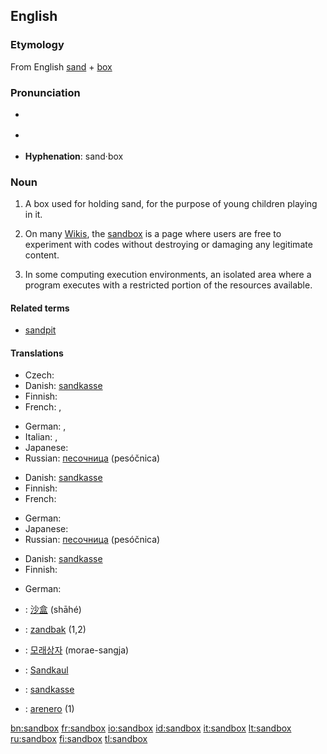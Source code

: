 {{selfref|For the Wiktionary test page, see [[Wiktionary:Sandbox]].}}
==English==

===Etymology===
From English [[sand]] + [[box]]

===Pronunciation===
* {{a|GenAm}} {{IPA|/'sændbɑks/}}
* {{a|RP}} {{IPA|/'sændbɒks/}}
* '''Hyphenation''': sand&middot;box

===Noun===
{{en-noun|sg=[[sand]][[box]]|es}}
{{wikipedia}}

# A box used for holding sand, for the purpose of young children playing in it.
# {{wjargon}} On many [[Wiki]]s, the [[Wiktionary:Sandbox|sandbox]] is a page where users are free to experiment with codes without destroying or damaging any legitimate content.
# In some computing execution environments, an isolated area where a program executes with a restricted portion of the resources available.

====Related terms====
* [[sandpit]]

====Translations====
{{trans-top|box with sand for children}}
* Czech: {{t-|cs|pískoviště|n}}
* Danish: [[sandkasse]] {{c}}
* Finnish: {{t+|fi|hiekkalaatikko}}
* French: {{t+|fr|bac à sable|m}}, {{t-|fr|carré de sable|m}}
{{trans-mid}}
* German: {{t+|de|Sandkasten|m}}, {{t-|de|Sandkiste|f}}
* Italian: {{t+|it|sabbionaia|f}}, {{t+|it|sabbiera|f}}
* Japanese: {{t|ja|砂場|tr=sunaba|sc=Jpan}}
* Russian: [[песочница]] (pesóčnica) {{f}}
{{trans-bottom}}

{{trans-top|wiki sandbox}}
* Danish: [[sandkasse]] {{c}}
* Finnish: {{t+|fi|hiekkalaatikko}}
* French: {{t+|fr|bac à sable|m}}
{{trans-mid}}
* German: {{t+|de|Spielwiese|f}}
* Japanese: {{t|ja|サンドボックス|tr=sando bokkusu|sc=Jpan}}
* Russian: [[песочница]] (pesóčnica) {{f}}
{{trans-bottom}}

{{trans-top|isolated program execution area}}
* Danish: [[sandkasse]] {{c}}
* Finnish: {{t+|fi|hiekkalaatikko}}
{{trans-mid}}
* German: {{t-|de|Sandbox|f}}
{{trans-bottom}}

{{checktrans}}
* {{ttbc|Chinese}}: [[沙盒]] (shāhé)
* {{ttbc|Dutch}}: [[zandbak]] {{m}} (1,2)
* {{ttbc|Korean}}: [[모래상자]] (morae-sangja)
* {{ttbc|Luxembourgish}}: [[Sandkaul]]
* {{ttbc|Norwegian}}: [[sandkasse]] {{m}}
* {{ttbc|Spanish}}: [[arenero]] {{m}} (1)

[[bn:sandbox]]
[[fr:sandbox]]
[[io:sandbox]]
[[id:sandbox]]
[[it:sandbox]]
[[lt:sandbox]]
[[ru:sandbox]]
[[fi:sandbox]]
[[tl:sandbox]]